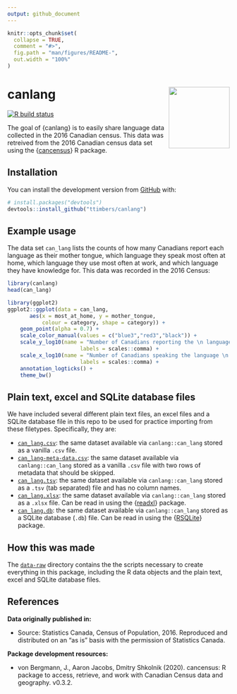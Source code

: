 ```yaml
---
output: github_document
---
```


<!-- README.md is generated from README.Rmd. Please edit that file -->

```r
knitr::opts_chunk$set(
  collapse = TRUE,
  comment = "#>",
  fig.path = "man/figures/README-",
  out.width = "100%"
)
```

# canlang <a href='https://ttimbers.github.io/canlang'><img src='man/figures/hex-canlang.png' align="right" height="138.5" /></a>

<!-- badges: start -->
[![R build status](https://github.com/ttimbers/canlang/workflows/R-CMD-check/badge.svg)](https://github.com/ttimbers/canlang/actions)
<!-- badges: end -->

The goal of {canlang} is to easily share language data collected in the 2016 Canadian census. This data was retreived from the 2016 Canadian census data set using the {[cancensus](https://mountainmath.github.io/cancensus/index.html)} R package.

## Installation

You can install the development version from [GitHub](https://github.com/) with:

``` r
# install.packages("devtools")
devtools::install_github("ttimbers/canlang")
```
## Example usage

The data set `can_lang` lists the counts of how many Canadians report each language as their mother tongue, which language they speak most often at home, which language they use most often at work, and which language they have knowledge for. This data was recorded in the 2016 Census:

```r
library(canlang)
head(can_lang)
```

```r
library(ggplot2)
ggplot2::ggplot(data = can_lang,
       aes(x = most_at_home, y = mother_tongue, 
           colour = category, shape = category)) + 
    geom_point(alpha = 0.7) +
    scale_color_manual(values = c("blue3","red3","black")) +
    scale_y_log10(name = "Number of Canadians reporting the \n language as their mother tongue", 
                       labels = scales::comma) +
    scale_x_log10(name = "Number of Canadians speaking the language \n as their primary language at home", 
                       labels = scales::comma) +
    annotation_logticks() +
    theme_bw()
```

## Plain text, excel and SQLite database files

We have included several different plain text files, an excel files and a SQLite database file in this repo to be used for practice importing from these filetypes. Specifically, they are:

+ [`can_lang.csv`](https://github.com/ttimbers/canlang/blob/master/inst/extdata/can_lang.csv): the same dataset available via `canlang::can_lang` stored as a vanilla `.csv` file.
+ [`can_lang-meta-data.csv`](https://github.com/ttimbers/canlang/blob/master/inst/extdata/can_lang-meta-data.csv): the same dataset available via `canlang::can_lang` stored as a vanilla `.csv` file with two rows of metadata that should be skipped.
+ [`can_lang.tsv`](https://github.com/ttimbers/canlang/blob/master/inst/extdata/can_lang.tsv): the same dataset available via `canlang::can_lang` stored as a `.tsv` (tab separated) file and has no column names.
+ [`can_lang.xlsx`](https://github.com/ttimbers/canlang/blob/master/inst/extdata/can_lang.xlsx): the same dataset available via `canlang::can_lang` stored as a `.xlsx` file. Can be read in using the {[readxl](https://readxl.tidyverse.org/)} package.
+ [`can_lang.db`](https://github.com/ttimbers/canlang/blob/master/inst/extdata/can_lang.db): the same dataset available via `canlang::can_lang` stored as a SQLite database (`.db`) file. Can be read in using the {[RSQLite](https://rsqlite.r-dbi.org/)} package.

## How this was made

The [`data-raw`](https://github.com/ttimbers/canlang/tree/master/data-raw) directory contains the the scripts necessary to create everything in this package, including the R data objects and the plain text, excel and SQLite database files.

## References

**Data originally published in:** 

+ Source: Statistics Canada, Census of Population, 2016. Reproduced and distributed on an "as is" basis with the permission of Statistics Canada.


**Package development resources:**

+ von Bergmann, J., Aaron Jacobs, Dmitry Shkolnik (2020). cancensus: R package to access, retrieve, and work with Canadian Census data and geography. v0.3.2.
